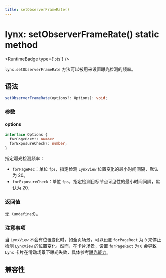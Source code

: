 ```yaml
---
title: setObserverFrameRate()
---
```



# lynx: setObserverFrameRate() static method

<RuntimeBadge type={'bts'} />

`lynx.setObserverFrameRate` 方法可以被用来设置曝光检测的频率。

## 语法

```ts
setObserverFrameRate(options?: Options): void;
```

### 参数

#### options

```ts
interface Options {
  forPageRect?: number;
  forExposureCheck?: number;
}
```

指定曝光检测频率：

- `forPageRec`：单位 `fps`，指定检测 `LynxView` 位置变化的最小时间间隔，默认为 20。
- `forExposureCheck`：单位 `fps`，指定检测目标节点可见性的最小时间间隔，默认为 20.

### 返回值

无（`undefined`）。

### 注意事项

当 `LynxView` 不会有位置变化时，如全页场景，可以设置 `forPageRect` 为 `0` 来停止检测 `LynxView` 的位置变化。然而，在卡片场景，设置 `forPageRect` 为 `0` 会导致 `Lynx` 卡片在滑动场景下曝光失效，具体参考[曝光能力](../../../guide/interaction/visibility-detection/exposure-ability.mdx)。

## 兼容性


<LegacyCompatTable metadata="lynx-api/lynx/setObserverFrameRate" />
